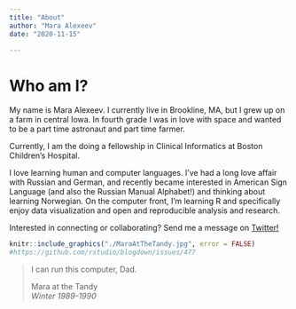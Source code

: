 ```yaml
---
title: "About"
author: "Mara Alexeev"
date: "2020-11-15"

---
```


# Who am I?

My name is Mara Alexeev. I currently live in Brookline, MA, but I grew up on a farm in central Iowa. In fourth grade I was in love with space and wanted to be a part time astronaut and part time farmer.

Currently, I am the doing a fellowship in Clinical Informatics at Boston Children's Hospital. 

I love learning human and computer languages. I’ve had a long love affair with Russian and German, and recently became interested in American Sign Language (and also the Russian Manual Alphabet!) and thinking about learning Norwegian. On the computer front, I’m learning R and specifically enjoy data visualization and open and reproducible analysis and research.

Interested in connecting or collaborating? Send me a message on [Twitter!](https://twitter.com/MaraAlexeev)

```r
knitr::include_graphics("./MaraAtTheTandy.jpg", error = FALSE)
#https://github.com/rstudio/blogdown/issues/477
```

>I can run this computer, Dad.
>
>Mara at the Tandy  
>*Winter 1989-1990*